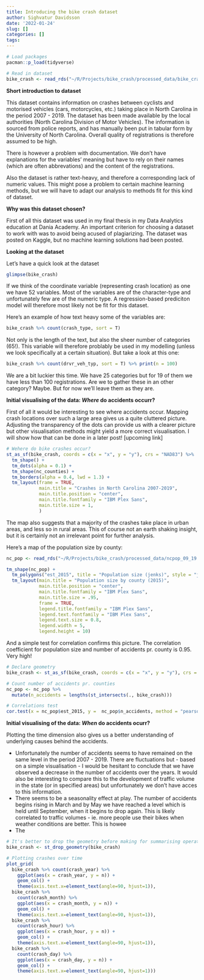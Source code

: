 ```yaml
---
title: Introducing the bike crash dataset
author: Sighvatur Davidsson
date: '2022-01-24'
slug: []
categories: []
tags:
---
```


```r
# Load packages
pacman::p_load(tidyverse)

# Read in dataset
bike_crash <- read_rds("~/R/Projects/bike_crash/processed_data/bike_crash.rds")

```

**Short introduction to dataset**

This dataset contains information on crashes between cyclists and motorised vehicles (cars, motorcycles, etc.) taking place in North Carolina in the period 2007 - 2019. The dataset has been made available by the local authorities (North Carolina Division of Motor Vehicles). The information is sourced from police reports, and has manually been put in tabular form by the University of North Carolina. Overall quality of registrations is therefore assumed to be high.

There is however a problem with documentation. We don't have explanations for the variables' meaning but have to rely on their names (which are often abbrevations) and the content of the registrations. 

Also the dataset is rather text-heavy, and therefore a corresponding lack of numeric values. This might pose a problem to certain machine learning methods, but we will have to adapt our analysis to methods fit for this kind of dataset.

**Why was this dataset chosen?**

First of all this dataset was used in my final thesis in my Data Analytics education at Dania Academy. An important criterion for choosing a dataset to work with was to avoid being acused of plagiarizing. The dataset was posted on Kaggle, but no machine learning solutions had been posted. 


**Looking at the dataset**

Let's have a quick look at the dataset
```r
glimpse(bike_crash)
```

If we think of the coordinate variable (representing crash location) as one we have 52 variables.
Most of the variables are of the character-type and unfortunately few are of the numeric type. A regression-based prediciton model will therefore most likely not be fit for this dataset. 

Here's an example of how text heavy some of the variables are:

```r
bike_crash %>% count(crash_type, sort = T) 
```

Not only is the length of the text, but also the sheer number of categories (65!). This variable will therefore problably be used in my modelling (unless we look specifically at a certain situation). But take a look at this one:

```r
bike_crash %>% count(drvr_veh_typ, sort = T) %>% print(n = 100)
```

We are a bit luckier this time. We have 25 categories but for 19 of them we have less than 100 registrations. Are we to gather these in an other category? Maybe. But for now we'll leave them as they are. 

**Initial visualising of the data: *Where* do accidents occurr?**

First of all it would be interesting to see where accidents occur. Mapping crash locations over such a large area gives us a quite cluttered picture. Adjusting the transparency of the dots can provide us with a clearer picture but other visualisation methods might yield a more correct visualisation. I will show how that can be done in a later post! [upcoming link] 

```r
# Wehere do bike crashes occur?
st_as_sf(bike_crash, coords = c(x = "x", y = "y"), crs = "NAD83") %>%
  tm_shape() + 
  tm_dots(alpha = 0.1) + 
  tm_shape(nc_counties) + 
  tm_borders(alpha = 0.4, lwd = 1.3) + 
  tm_layout(frame = TRUE,
            main.title = "Crashes in North Carolina 2007-2019", 
            main.title.position = "center",
            main.title.fontfamily = "IBM Plex Sans",
            main.title.size = 1,
            ) 
```


The map also suggests that a majority of the crashes take place in urban areas, and less so in rural areas. This of course not an earth shaking insight, but it is certainly not an irrelevant point for further analysis. 

Here's a map of the population size by county:

```r
nc_pop <- read_rds("~/R/Projects/bike_crash/processed_data/ncpop_09_19.rds") %>% st_as_sf()

tm_shape(nc_pop) +
  tm_polygons("est_2015", title = "Population size (jenks)", style = "jenks") + 
  tm_layout(main.title = "Population size by county (2015)", 
            main.title.position = "center",
            main.title.fontfamily = "IBM Plex Sans",
            main.title.size = .95,
            frame = TRUE,
            legend.title.fontfamily = "IBM Plex Sans",
            legend.text.fontfamily = "IBM Plex Sans",
            legend.text.size = 0.8,
            legend.width = 5,
            legend.height = 10) 
```

And a simple test for correlation confirms this picture. The correlation coefficient for population size and number of accidents pr. county is 0.95. Very high!

```r
# Declare geometry
bike_crash <- st_as_sf(bike_crash, coords = c(x = "x", y = "y"), crs = "NAD83")

# Count number of accidents pr. counties
nc_pop <- nc_pop %>% 
  mutate(n_accidents = lengths(st_intersects(., bike_crash)))

# Correlations test 
cor.test(x = nc_pop$est_2015, y =  nc_pop$n_accidents, method = "pearson")

```
**Initial visualising of the data: *When* do accidents ocurr?**

Plotting the time dimension also gives us a better understanding of underlying causes behind the accidents.

- Unfortunately the number of accidents seems to have remained on the same level in the period 2007 - 2019. There are fluctuations but - based on a simple visualisation - I would be hesitant to conclude that we have observed a decrease in the number of accidents over the years. It would also be interesting to compare this to the development of traffic volume in the state (or in specified areas) but unfortunately we don't have acces to this information. 
- There seems to be a seasonality effect at play. The number of accidents begins rising in March and by May we have reached a level which is held until September, when it begins to drop again. This is likely correlated to traffic volumes - ie. more people use their bikes when weather conditions are better. This is howee
- The 

```r
# It's better to drop the geometry before making for summarising operations. This speeds up the process significantly!
bike_crash <- st_drop_geometry(bike_crash)

# Plotting crashes over time
plot_grid(
  bike_crash %>% count(crash_year) %>% 
    ggplot(aes(x = crash_year, y = n)) + 
    geom_col() + 
    theme(axis.text.x=element_text(angle=90, hjust=1)),
  bike_crash %>% 
    count(crash_month) %>% 
    ggplot(aes(x = crash_month, y = n)) + 
    geom_col() + 
    theme(axis.text.x=element_text(angle=90, hjust=1)),
  bike_crash %>% 
    count(crash_hour) %>% 
    ggplot(aes(x = crash_hour, y = n)) + 
    geom_col() + 
    theme(axis.text.x=element_text(angle=90, hjust=1)),
  bike_crash %>% 
    count(crash_day) %>% 
    ggplot(aes(x = crash_day, y = n)) + 
    geom_col() + 
    theme(axis.text.x=element_text(angle=90, hjust=1)))
```

